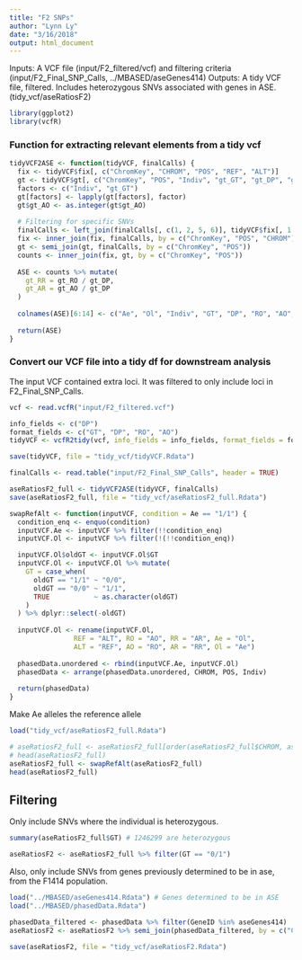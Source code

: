 ```yaml
---
title: "F2 SNPs"
author: "Lynn Ly"
date: "3/16/2018"
output: html_document
---
```


Inputs: A VCF file (input/F2_filtered/vcf) and filtering criteria (input/F2_Final_SNP_Calls, ../MBASED/aseGenes414)
Outputs: A tidy VCF file, filtered. Includes heterozygous SNVs associated with genes in ASE. (tidy_vcf/aseRatiosF2)

```r
library(ggplot2)
library(vcfR)
```

### Function for extracting relevant elements from a tidy vcf
```r
tidyVCF2ASE <- function(tidyVCF, finalCalls) {
  fix <- tidyVCF$fix[, c("ChromKey", "CHROM", "POS", "REF", "ALT")] 
  gt <- tidyVCF$gt[, c("ChromKey", "POS", "Indiv", "gt_GT", "gt_DP", "gt_RO", "gt_AO")]
  factors <- c("Indiv", "gt_GT")
  gt[factors] <- lapply(gt[factors], factor)
  gt$gt_AO <- as.integer(gt$gt_AO)
  
  # Filtering for specific SNVs
  finalCalls <- left_join(finalCalls[, c(1, 2, 5, 6)], tidyVCF$fix[, 1:3], by = c("CHROM", "POS"))
  fix <- inner_join(fix, finalCalls, by = c("ChromKey", "POS", "CHROM"))
  gt <- semi_join(gt, finalCalls, by = c("ChromKey", "POS"))
  counts <- inner_join(fix, gt, by = c("ChromKey", "POS"))
  
  ASE <- counts %>% mutate(
    gt_RR = gt_RO / gt_DP,
    gt_AR = gt_AO / gt_DP
  )
  
  colnames(ASE)[6:14] <- c("Ae", "Ol", "Indiv", "GT", "DP", "RO", "AO", "RR", "AR")
  
  return(ASE)
}
```

### Convert our VCF file into a tidy df for downstream analysis  
The input VCF contained extra loci. It was filtered to only include loci in F2_Final_SNP_Calls.  
```r
vcf <- read.vcfR("input/F2_filtered.vcf")  

info_fields <- c("DP")
format_fields <- c("GT", "DP", "RO", "AO")
tidyVCF <- vcfR2tidy(vcf, info_fields = info_fields, format_fields = format_fields)

save(tidyVCF, file = "tidy_vcf/tidyVCF.Rdata")

finalCalls <- read.table("input/F2_Final_SNP_Calls", header = TRUE)

aseRatiosF2_full <- tidyVCF2ASE(tidyVCF, finalCalls)
save(aseRatiosF2_full, file = "tidy_vcf/aseRatiosF2_full.Rdata")
```

```r
swapRefAlt <- function(inputVCF, condition = Ae == "1/1") {
  condition_enq <- enquo(condition)
  inputVCF.Ae <- inputVCF %>% filter(!!condition_enq) 
  inputVCF.Ol <- inputVCF %>% filter(!(!!condition_enq))

  inputVCF.Ol$oldGT <- inputVCF.Ol$GT
  inputVCF.Ol <- inputVCF.Ol %>% mutate(
    GT = case_when(
      oldGT == "1/1" ~ "0/0",
      oldGT == "0/0" ~ "1/1",
      TRUE           ~ as.character(oldGT)
    )
  ) %>% dplyr::select(-oldGT)
  
  inputVCF.Ol <- rename(inputVCF.Ol, 
                REF = "ALT", RO = "AO", RR = "AR", Ae = "Ol",
                ALT = "REF", AO = "RO", AR = "RR", Ol = "Ae")
  
  phasedData.unordered <- rbind(inputVCF.Ae, inputVCF.Ol)
  phasedData <- arrange(phasedData.unordered, CHROM, POS, Indiv)
  
  return(phasedData)
}
```

Make Ae alleles the reference allele
```r
load("tidy_vcf/aseRatiosF2_full.Rdata")

# aseRatiosF2_full <- aseRatiosF2_full[order(aseRatiosF2_full$CHROM, aseRatiosF2_full$POS, aseRatiosF2_full$Indiv), ]
# head(aseRatiosF2_full)
aseRatiosF2_full <- swapRefAlt(aseRatiosF2_full)
head(aseRatiosF2_full)

```

## Filtering 
Only include SNVs where the individual is heterozygous.
```r
summary(aseRatiosF2_full$GT) # 1246299 are heterozygous

aseRatiosF2 <- aseRatiosF2_full %>% filter(GT == "0/1")
```

Also, only include SNVs from genes previously determined to be in ase, from the F1414 population.
```r
load("../MBASED/aseGenes414.Rdata") # Genes determined to be in ASE
load("../MBASED/phasedData.Rdata")

phasedData_filtered <- phasedData %>% filter(GeneID %in% aseGenes414)
aseRatiosF2 <- aseRatiosF2 %>% semi_join(phasedData_filtered, by = c("CHROM", "POS"))

save(aseRatiosF2, file = "tidy_vcf/aseRatiosF2.Rdata")
```

